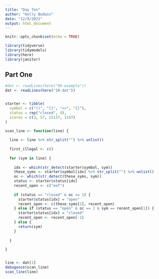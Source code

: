 ```yaml
---
title: "Day Ten"
author: "Kelly Bodwin"
date: "12/9/2021"
output: html_document
---
```


```r
knitr::opts_chunk$set(echo = TRUE)
```

```r
library(tidyverse)
library(tidymodels)
library(here)
library(janitor)
```

## Part One

```r
#dat <- readLines(here("09-example"))
dat <- readLines(here("10-dat"))


starter <- tibble(
  symbol = c("()", "[]", "<>", "{}"),
  status = rep("closed", 4),
  scores = c(3, 57, 25137, 1197)
)

scan_line <- function(line) {
  
  line <- line %>% str_split("") %>% unlist()
  
  first_illegal <- c()
  
  for (sym in line) {
    
    idx <- which(str_detect(starter$symbol, sym))
    these_syms <- starter$symbol[idx] %>% str_split("") %>% unlist()
    oc <- which(str_detect(these_syms, sym))
    status <- starter$status[idx]
    recent_open <- c("eof")
    
    if (status == "closed" & oc == 1) {
      starter$status[idx] = "open"
      recent_open <- c(these_syms[2], recent_open)
    } else if (status == "open" & oc == 2 & sym == recent_open[1]) {
      starter$status[idx] = "closed"
      recent_open <- recent_open[-1]
    } else {
      return(sym)
    }
    
  }
  
}


line <- dat[1]
debugonce(scan_line)
scan_line(line)
```
